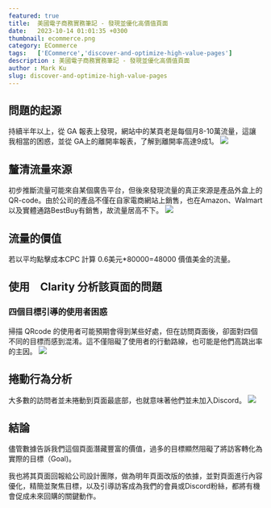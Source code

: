 ```yaml
---
featured: true
title:  美國電子商務實務筆記 - 發現並優化高價值頁面
date:   2023-10-14 01:01:35 +0300
thumbnail: ecommerce.png
category: ECommerce
tags:   ['ECommerce','discover-and-optimize-high-value-pages']
description : 美國電子商務實務筆記 - 發現並優化高價值頁面
author : Mark Ku
slug: discover-and-optimize-high-value-pages
---
```


## 問題的起源
持續半年以上，從 GA 報表上發現，網站中的某頁老是每個月8-10萬流量，這讓我相當的困惑，並從 GA上的離開率報表，了解到離開率高達9成1。
![](1.png)

## 釐清流量來源
初步推斷流量可能來自某個廣告平台，但後來發現流量的真正來源是產品外盒上的QR-code。由於公司的產品不僅在自家電商網站上銷售，也在Amazon、Walmart以及實體通路BestBuy有銷售，故流量居高不下。
![](2.png)

## 流量的價值 
若以平均點擊成本CPC 計算 0.6美元*80000=48000 價值美金的流量。

## 使用　Clarity 分析該頁面的問題
### 四個目標引導的使用者困惑
掃描 QRcode 的使用者可能預期會得到某些好處，但在訪問頁面後，卻面對四個不同的目標而感到混淆。這不僅阻礙了使用者的行動路線，也可能是他們高跳出率的主因。
![](3.png)

## 捲動行為分析
大多數的訪問者並未捲動到頁面最底部，也就意味著他們並未加入Discord。
![](4.png)

## 結論
儘管數據告訴我們這個頁面潛藏豐富的價值，過多的目標顯然阻礙了將訪客轉化為實際的目標（Goal)。

我也將其頁面回報給公司設計團隊，做為明年頁面改版的依據，並對頁面進行內容優化，精簡並聚焦目標，以及引導訪客成為我們的會員或Discord粉絲，都將有機會促成未來回購的關鍵動作。

